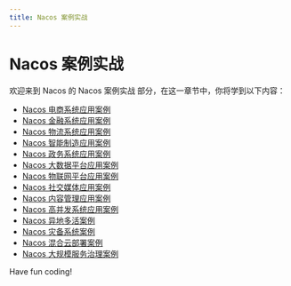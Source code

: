 ```yaml
---
title: Nacos 案例实战
---
```


# Nacos 案例实战

欢迎来到 Nacos 的 Nacos 案例实战 部分，在这一章节中，你将学到以下内容：

- [Nacos 电商系统应用案例](./0-nacos-e-commerce-application-case.mdx)
- [Nacos 金融系统应用案例](./1-nacos-financial-system-application-case.mdx)
- [Nacos 物流系统应用案例](./2-application-cases-of-nacos-logistics-system.mdx)
- [Nacos 智能制造应用案例](./3-nacos-smart-manufacturing-use-case.mdx)
- [Nacos 政务系统应用案例](./4-nacos-government-system-application-case.mdx)
- [Nacos 大数据平台应用案例](./5-nacos-big-data-platform-application-case.mdx)
- [Nacos 物联网平台应用案例](./6-nacos-internet-of-things-platform-use-case.mdx)
- [Nacos 社交媒体应用案例](./7-nacos-social-media-use-case.mdx)
- [Nacos 内容管理应用案例](./8-nacos-content-management-use-case.mdx)
- [Nacos 高并发系统应用案例](./9-nacos-high-concurrency-system-use-case.mdx)
- [Nacos 异地多活案例](./10-nacos-offsite-multiple-live-cases.mdx)
- [Nacos 灾备系统案例](./11-nacos-disaster-recovery-system-case.mdx)
- [Nacos 混合云部署案例](./12-nacos-hybrid-cloud-deployment-case.mdx)
- [Nacos 大规模服务治理案例](./13-nacos-large-scale-service-governance-case.mdx)

Have fun coding!
